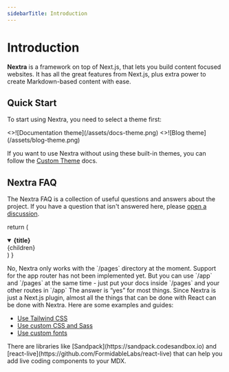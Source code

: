 ```yaml
---
sidebarTitle: Introduction
---
```



# Introduction

**Nextra** is a framework on top of Next.js, that lets you build content focused
websites. It has all the great features from Next.js, plus extra power to create
Markdown-based content with ease.

## Quick Start

To start using Nextra, you need to select a theme first:

<Cards num={2}>
  <Cards.Card arrow title="Documentation theme" href="/docs/docs-theme/start">
    <>![Documentation theme](/assets/docs-theme.png)</>
  </Cards.Card>
  <Cards.Card arrow title="Blog theme" href="/docs/blog-theme/start">
    <>![Blog theme](/assets/blog-theme.png)</>
  </Cards.Card>
</Cards>

If you want to use Nextra without using these built-in themes, you can follow
the [Custom Theme](/docs/custom-theme) docs.

## Nextra FAQ

The Nextra FAQ is a collection of useful questions and answers about the
project. If you have a question that isn't answered here, please
[open a discussion](https://github.com/shuding/nextra/discussions).

  return (
    <details
      open
      className="last-of-type:mb-0 rounded-lg bg-neutral-50 dark:bg-neutral-800 p-2 mt-4"
    >
      <summary>
        <strong className="text-lg">{title}</strong>
      </summary>
      <div className="p-2">{children}</div>
    </details>
  )
}

<FAQBox title="Can I use Nextra with Next.js app router?">
  No, Nextra only works with the `/pages` directory at the moment. Support for
  the app router has not been implemented yet. But you can use `/app` and
  `/pages` at the same time - just put your docs inside `/pages` and your other
  routes in `/app`
</FAQBox>

<FAQBox title="Can I use X with Nextra?">
  The answer is “yes” for most things. Since Nextra is just a Next.js plugin, almost all the things
  that can be done with React can be done with Nextra. Here are some examples and guides:

- [Use Tailwind CSS](/docs/guide/tailwind-css)
- [Use custom CSS and Sass](/docs/guide/custom-css)
- [Use custom fonts](https://nextjs.org/docs/basic-features/font-optimization)

</FAQBox>

<FAQBox title="How can I add a live coding component in Nextra?">
  There are libraries like [Sandpack](https://sandpack.codesandbox.io) and
  [react-live](https://github.com/FormidableLabs/react-live) that can help you
  add live coding components to your MDX.
</FAQBox>
